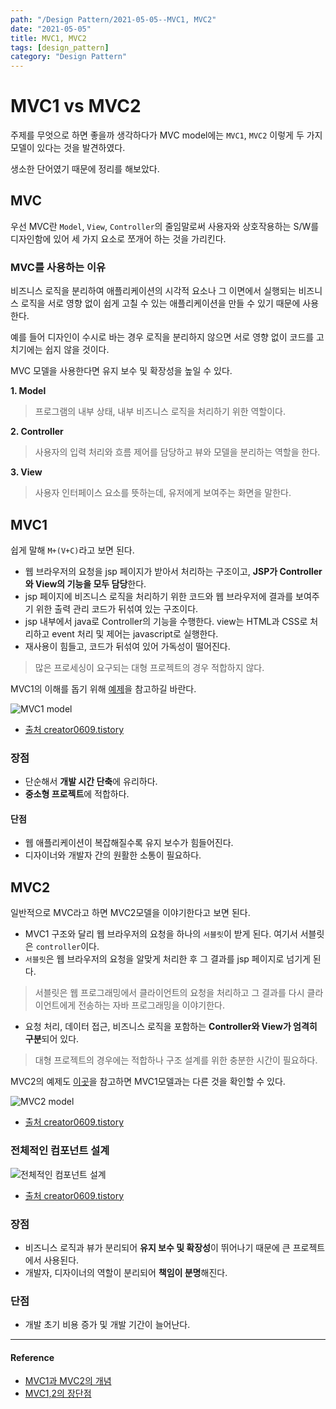 ---
path: "/Design Pattern/2021-05-05--MVC1, MVC2"
date: "2021-05-05"
title: MVC1, MVC2
tags: [design_pattern]
category: "Design Pattern"
---

# MVC1 vs MVC2
주제를 무엇으로 하면 좋을까 생각하다가 MVC model에는  `MVC1`, `MVC2` 이렇게 두 가지 모델이 있다는 것을 발견하였다.

생소한 단어였기 때문에 정리를 해보았다.

## MVC
우선 MVC란 `Model`, `View`, `Controller`의 줄임말로써 사용자와 상호작용하는 S/W를 디자인함에 있어 세 가지 요소로 쪼개어 하는 것을 가리킨다.

### MVC를 사용하는 이유
비즈니스 로직을 분리하여 애플리케이션의 시각적 요소나 그 이면에서 실행되는 비즈니스 로직을 서로 영향 없이 쉽게 고칠 수 있는 애플리케이션을 만들 수 있기 때문에 사용한다.

예를 들어 디자인이 수시로 바는 경우 로직을 분리하지 않으면 서로 영향 없이 코드를 고치기에는 쉽지 않을 것이다.

MVC 모델을 사용한다면 유지 보수 및 확장성을 높일 수 있다.

**1. Model**
> 프로그램의 내부 상태, 내부 비즈니스 로직을 처리하기 위한 역할이다.

**2. Controller**
> 사용자의 입력 처리와 흐름 제어를 담당하고 뷰와 모델을 분리하는 역할을 한다.

**3. View**
> 사용자 인터페이스 요소를 뜻하는데, 유저에게 보여주는 화면을 말한다.

## MVC1
쉽게 말해 `M+(V+C)`라고 보면 된다.

- 웹 브라우저의 요청을 jsp 페이지가 받아서 처리하는 구조이고, **JSP가 Controller와 View의 기능을 모두 담당**한다.
- jsp 페이지에 비즈니스 로직을 처리하기 위한 코드와 웹 브라우저에 결과를 보여주기 위한 출력 관리 코드가 뒤섞여 있는 구조이다.
- jsp 내부에서 java로 Controller의 기능을 수행한다. view는 HTML과 CSS로 처리하고 event 처리 및 제어는 javascript로 실행한다.
- 재사용이 힘들고, 코드가 뒤섞여 있어 가독성이 떨어진다.
> 많은 프로세싱이 요구되는 대형 프로젝트의 경우 적합하지 않다.

MVC1의 이해를 돕기 위해 [예제](https://itsaessak.tistory.com/64)을 참고하길 바란다.

![MVC1 model](https://user-images.githubusercontent.com/43868540/88455376-c18c0880-ceaf-11ea-90b2-fcf2be11b7f6.png)
- [출처 creator0609.tistory](https://creator0609.tistory.com/entry/MVC1-MVC2-차이)

### 장점
- 단순해서 **개발 시간 단축**에 유리하다.
- **중소형 프로젝트**에 적합하다.

#### 단점
- 웹 애플리케이션이 복잡해질수록 유지 보수가 힘들어진다.
- 디자이너와 개발자 간의 원활한 소통이 필요하다.

## MVC2
일반적으로 MVC라고 하면 MVC2모델을 이야기한다고 보면 된다.

- MVC1 구조와 달리 웹 브라우저의 요청을 하나의 `서블릿`이 받게 된다. 여기서 서블릿은 `controller`이다.
- `서블릿`은 웹 브라우저의 요청을 알맞게 처리한 후 그 결과를 jsp 페이지로 넘기게 된다.
> 서블릿은 웹 프로그래밍에서 클라이언트의 요청을 처리하고 그 결과를 다시 클라이언트에게 전송하는 자바 프로그래밍을 이야기한다.
- 요청 처리, 데이터 접근, 비즈니스 로직을 포함하는 **Controller와 View가 엄격히 구분**되어 있다.
> 대형 프로젝트의 경우에는 적합하나 구조 설계를 위한 충분한 시간이 필요하다.

MVC2의 예제도 [이곳](https://itstudyroom.tistory.com/entry/MVC2-게시판-2-로그인)을 참고하면 MVC1모델과는 다른 것을 확인할 수 있다.

![MVC2 model](https://user-images.githubusercontent.com/43868540/88455358-a5886700-ceaf-11ea-9be5-38e234dbfd7c.png)
- [출처 creator0609.tistory](https://creator0609.tistory.com/entry/MVC1-MVC2-차이)

### 전체적인 컴포넌트 설계
![전체적인 컴포넌트 설계](https://user-images.githubusercontent.com/43868540/88455435-39f2c980-ceb0-11ea-8123-4e31d9db21e1.png)
- [출처 creator0609.tistory](https://creator0609.tistory.com/entry/MVC1-MVC2-차이)

### 장점
- 비즈니스 로직과 뷰가 분리되어 **유지 보수 및 확장성**이 뛰어나기 때문에 큰 프로젝트에서 사용된다.
- 개발자, 디자이너의 역할이 분리되어 **책임이 분명**해진다.

### 단점
- 개발 초기 비용 증가 및 개발 기간이 늘어난다.
----
#### Reference
- [MVC1과 MVC2의 개념](https://nickjoit.tistory.com/9)
- [MVC1,2의 장단점](http://blog.naver.com/PostView.nhn?blogId=koliaok&logNo=220566166684&categoryNo=0&parentCategoryNo=0&viewDate=&currentPage=1&postListTopCurrentPage=1&from=postView)
